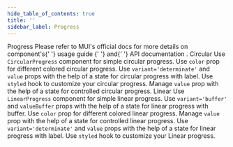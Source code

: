 ```yaml
---
hide_table_of_contents: true
title: ''
sidebar_label: Progress
---
```




<Grid container spacing={6}>
  <Grid item xs={12}>
    <Typography variant='h5'>Progress</Typography>
    <Typography variant='body2'>
      Please refer to MUI&#39;s official docs for more details on component&#39;s{' '}
      <Link href='https://mui.com/material-ui/react-progress/' target='_blank' rel='noopener noreferrer' className='no-underline'>
        usage guide
      </Link>{' '}
      and{' '}
      <Link href='https://mui.com/material-ui/react-progress/#api' target='_blank' rel='noopener noreferrer' className='no-underline'>
        API documentation
      </Link>
      .
    </Typography>
  </Grid>
  <Grid item xs={12}>
    <Typography variant='h5'>Circular</Typography>
    <Divider />
  </Grid>
  <Grid item xs={12} lg={6}>
    <CardSnippet
      title='Indeterminate'
      code={SourceCodeProgressCircularIndeterminate}
    >
      <Typography sx={{ mb: 4 }}>
        Use <code>CircularProgress</code> component for simple circular progress.
      </Typography>
      <ProgressCircularIndeterminate />
    </CardSnippet>
  </Grid>
  <Grid item xs={12} lg={6}>
    <CardSnippet
      title='Colors'
      code={SourceCodeProgressCircularColors}
    >
      <Typography sx={{ mb: 4 }}>
        Use <code>color</code> prop for different colored circular progress.
      </Typography>
      <ProgressCircularColors />
    </CardSnippet>
  </Grid>
  <Grid item xs={12} lg={6}>
    <CardSnippet
      title='With label'
      code={SourceCodeProgressCircularWithLabel}
    >
      <Typography sx={{ mb: 4 }}>
        Use <code>variant='determinate'</code> and <code>value</code> props with the help of a state for circular progress with label.
      </Typography>
      <ProgressCircularWithLabel />
    </CardSnippet>
  </Grid>
  <Grid item xs={12} lg={6}>
    <CardSnippet
      title='Customization'
      code={SourceCodeProgressCustomization}
    >
      <Typography sx={{ mb: 4 }}>
        Use <code>styled</code> hook to customize your circular progress.
      </Typography>
      <ProgressCustomization />
    </CardSnippet>
  </Grid>
  <Grid item xs={12}>
    <CardSnippet
      title='Controlled and Uncontrolled'
      code={SourceCodeProgressCircularControlledUncontrolled}
    >
      <Typography sx={{ mb: 4 }}>
        Manage <code>value</code> prop with the help of a state for controlled circular progress.
      </Typography>
      <ProgressCircularControlledUncontrolled />
    </CardSnippet>
  </Grid>
  <Grid item xs={12}>
    <Typography variant='h5'>Linear</Typography>
    <Divider />
  </Grid>
  <Grid item xs={12} lg={6}>
    <CardSnippet
      title='Indeterminate'
      code={SourceCodeProgressLinearIndeterminate}
    >
      <Typography sx={{ mb: 4 }}>
        Use <code>LinearProgress</code> component for simple linear progress.
      </Typography>
      <ProgressLinearIndeterminate />
    </CardSnippet>
  </Grid>
  <Grid item xs={12} lg={6}>
    <CardSnippet
      title='Buffer'
      code={SourceCodeProgressLinearBuffer}
    >
      <Typography sx={{ mb: 4 }}>
        Use <code>variant='buffer'</code> and <code>valueBuffer</code> props with the help of a state for linear progress with buffer.
      </Typography>
      <ProgressLinearBuffer />
    </CardSnippet>
  </Grid>
  <Grid item xs={12} lg={6}>
    <CardSnippet
      title='Colors'
      code={SourceCodeProgressLinearColors}
    >
      <Typography sx={{ mb: 4 }}>
        Use <code>color</code> prop for different colored linear progress.
      </Typography>
      <ProgressLinearColors />
    </CardSnippet>
  </Grid>
  <Grid item xs={12} lg={6}>
    <CardSnippet
      title='Controlled and Uncontrolled'
      code={SourceCodeProgressLinearControlledUncontrolled}
    >
      <Typography sx={{ mb: 4 }}>
        Manage <code>value</code> prop with the help of a state for controlled linear progress.
      </Typography>
      <ProgressLinearControlledUncontrolled />
    </CardSnippet>
  </Grid>
  <Grid item xs={12} lg={6}>
    <CardSnippet
      title='With Label'
      code={SourceCodeProgressLinearWithLabel}
    >
      <Typography sx={{ mb: 4 }}>
        Use <code>variant='determinate'</code> and <code>value</code> props with the help of a state for linear progress with label.
      </Typography>
      <ProgressLinearWithLabel />
    </CardSnippet>
  </Grid>
  <Grid item xs={12} lg={6}>
    <CardSnippet
      title='Customization'
      code={SourceCodeProgressLinearCustomization}
    >
      <Typography sx={{ mb: 4 }}>
        Use <code>styled</code> hook to customize your Linear progress.
      </Typography>
      <ProgressLinearCustomization />
    </CardSnippet>
  </Grid>
</Grid>